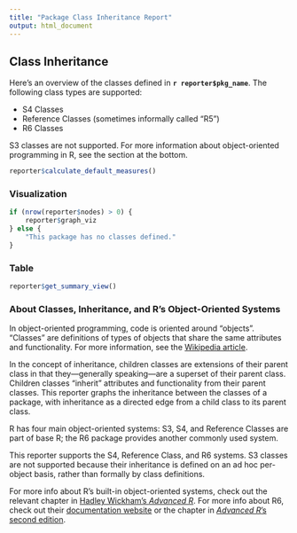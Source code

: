 ```yaml
---
title: "Package Class Inheritance Report"
output: html_document
---
```


## Class Inheritance

Here's an overview of the classes defined in **`r reporter$pkg_name`**. The following class types are supported:

* S4 Classes
* Reference Classes (sometimes informally called "R5")
* R6 Classes

S3 classes are not supported. For more information about object-oriented programming in R, see the section at the bottom.

```r
reporter$calculate_default_measures()
```

### Visualization

```r
if (nrow(reporter$nodes) > 0) {
    reporter$graph_viz
} else {
    "This package has no classes defined."
}
```

### Table

```r
reporter$get_summary_view()
```

### About Classes, Inheritance, and R's Object-Oriented Systems

In object-oriented programming, code is oriented around "objects". "Classes" are definitions of types of objects that share the same attributes and functionality. For more information, see the [Wikipedia article](https://en.wikipedia.org/wiki/Object-oriented_programming). 

In the concept of inheritance, children classes are extensions of their parent class in that they—generally speaking—are a superset of their parent class. Children classes "inherit" attributes and functionality from their parent classes. This reporter graphs the inheritance between the classes of a package, with inheritance as a directed edge from a child class to its parent class. 

R has four main object-oriented systems: S3, S4, and Reference Classes are part of base R; the R6 package provides another commonly used system. 

This reporter supports the S4, Reference Class, and R6 systems. S3 classes are not supported because their inheritance is defined on an ad hoc per-object 
basis, rather than formally by class definitions.

For more info about R's built-in object-oriented systems, check out the relevant chapter in [Hadley Wickham's *Advanced R*](http://adv-r.had.co.nz/OO-essentials.html). For more info about R6, check out their [documentation website](https://r6.r-lib.org/index.html) or the chapter in [*Advanced R*'s second edition](https://adv-r.hadley.nz/r6.html).
